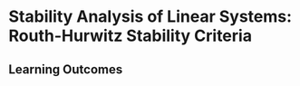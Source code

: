 # Stability Analysis of Linear Systems: Routh-Hurwitz Stability Criteria

## Learning Outcomes {.unnumbered}